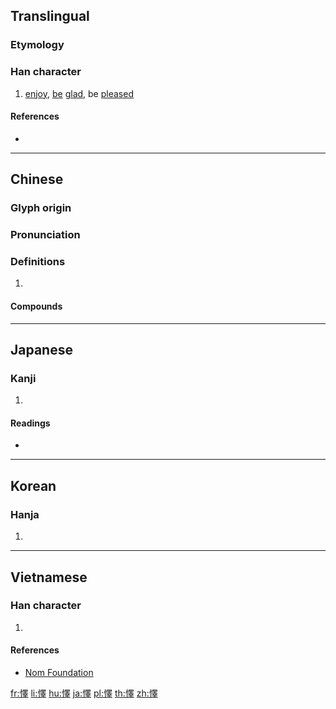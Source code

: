 {{also|怿}}
==Translingual==

===Etymology===
{{Han compound|心|睪|c1=s|c2=p|t1=heart|ls=psc}}

===Han character===
{{Han char|rn=61|rad=心|as=13|sn=16|four=96041|canj=PWLJ|ids=⿰忄睪}}

# [[enjoy]], [[be]] [[glad]], be [[pleased]]

====References====
* {{Han ref|kx=0406.010|dkj=11334|dj=0747.010|hdz=42361.030|uh=61CC|ud=25036|bh=E97D|bd=59773}}

----

==Chinese==
{{zh-forms|s=怿}}

===Glyph origin===
{{Han etym}}

===Pronunciation===
{{zh-pron
|m=yì
|c=jik6
|mc=y
|oc=y
|cat=
}}

===Definitions===
{{zh-hanzi}}

# {{rfdef|zh}}

====Compounds====
{{zh-der|悅懌|不懌|夷懌|懌懷|闓懌}}

----

==Japanese==

===Kanji===
{{ja-kanji|grade=|rs=心13}}

# {{defn|lang=ja|sort=心13}}

====Readings====
* {{ja-readings|goon=[[やく]] (yaku)|kanon=[[えき]] (eki)|kun=[[よろこぶ]] (yorokobu)}}

----

==Korean==

===Hanja===
{{ko-hanja|hangeul=역|eumhun=|rv=yeok|mr=yŏk|y=yek}}

# {{defn|lang=ko|sort=心13}}

----

==Vietnamese==

===Han character===
{{vi-hantu|dịch|rs=心13}}

# {{defn|lang=vi|sort=心13}}

====References====
* [http://nomfoundation.org/common/nom_details.php?codepoint=61cc Nom Foundation]

[[fr:懌]]
[[li:懌]]
[[hu:懌]]
[[ja:懌]]
[[pl:懌]]
[[th:懌]]
[[zh:懌]]